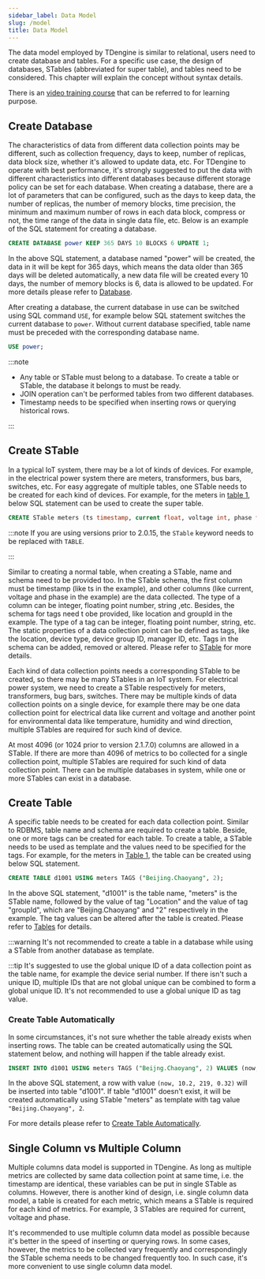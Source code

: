 ```yaml
---
sidebar_label: Data Model
slug: /model
title: Data Model
---
```


The data model employed by TDengine is similar to relational, users need to create database and tables. For a specific use case, the design of databases, STables (abbreviated for super table), and tables need to be considered. This chapter will explain the concept without syntax details.

There is an [video training course](https://www.taosdata.com/blog/2020/11/11/1945.html) that can be referred to for learning purpose.

## Create Database

The characteristics of data from different data collection points may be different, such as collection frequency, days to keep, number of replicas, data block size, whether it's allowed to update data, etc. For TDengine to operate with best performance, it's strongly suggested to put the data with different characteristics into different databases because different storage policy can be set for each database. When creating a database, there are a lot of parameters that can be configured, such as the days to keep data, the number of replicas, the number of memory blocks, time precision, the minimum and maximum number of rows in each data block, compress or not, the time range of the data in single data file, etc. Below is an example of the SQL statement for creating a database.

```sql
CREATE DATABASE power KEEP 365 DAYS 10 BLOCKS 6 UPDATE 1;
```

In the above SQL statement, a database named "power" will be created, the data in it will be kept for 365 days, which means the data older than 365 days will be deleted automatically, a new data file will be created every 10 days, the number of memory blocks is 6, data is allowed to be updated. For more details please refer to [Database](/taos-sql/database).

After creating a database, the current database in use can be switched using SQL command `USE`, for example below SQL statement switches the current database to `power`. Without current database specified, table name must be preceded with the corresponding database name.

```sql
USE power;
```

:::note

- Any table or STable must belong to a database. To create a table or STable, the database it belongs to must be ready.
- JOIN operation can't be performed tables from two different databases.
- Timestamp needs to be specified when inserting rows or querying historical rows.

:::

## Create STable

In a typical IoT system, there may be a lot of kinds of devices. For example, in the electrical power system there are meters, transformers, bus bars, switches, etc. For easy aggregate of multiple tables, one STable needs to be created for each kind of devices. For example, for the meters in [table 1](/tdinternal/arch#model_table1), below SQL statement can be used to create the super table.

```sql
CREATE STable meters (ts timestamp, current float, voltage int, phase float) TAGS (location binary(64), groupId int);
```

:::note
If you are using versions prior to 2.0.15, the `STable` keyword needs to be replaced with `TABLE`.

:::

Similar to creating a normal table, when creating a STable, name and schema need to be provided too. In the STable schema, the first column must be timestamp (like ts in the example), and other columns (like current, voltage and phase in the example) are the data collected. The type of a column can be integer, floating point number, string ,etc. Besides, the schema for tags need t obe provided, like location and groupId in the example. The type of a tag can be integer, floating point number, string, etc. The static properties of a data collection point can be defined as tags, like the location, device type, device group ID, manager ID, etc. Tags in the schema can be added, removed or altered. Please refer to [STable](/taos-sql/STable) for more details.

Each kind of data collection points needs a corresponding STable to be created, so there may be many STables in an IoT system. For electrical power system, we need to create a STable respectively for meters, transformers, bug bars, switches. There may be multiple kinds of data collection points on a single device, for example there may be one data collection point for electrical data like current and voltage and another point for environmental data like temperature, humidity and wind direction, multiple STables are required for such kind of device.

At most 4096 (or 1024 prior to version 2.1.7.0) columns are allowed in a STable. If there are more than 4096 of metrics to bo collected for a single collection point, multiple STables are required for such kind of data collection point. There can be multiple databases in system, while one or more STables can exist in a database.

## Create Table

A specific table needs to be created for each data collection point. Similar to RDBMS, table name and schema are required to create a table. Beside, one or more tags can be created for each table. To create a table, a STable needs to be used as template and the values need to be specified for the tags. For example, for the meters in [Table 1](/tdinternal/arch#model_table1), the table can be created using below SQL statement.

```sql
CREATE TABLE d1001 USING meters TAGS ("Beijing.Chaoyang", 2);
```

In the above SQL statement, "d1001" is the table name, "meters" is the STable name, followed by the value of tag "Location" and the value of tag "groupId", which are "Beijing.Chaoyang" and "2" respectively in the example. The tag values can be altered after the table is created. Please refer to [Tables](/taos-sql/table) for details.

:::warning
It's not recommended to create a table in a database while using a STable from another database as template.

:::tip
It's suggested to use the global unique ID of a data collection point as the table name, for example the device serial number. If there isn't such a unique ID, multiple IDs that are not global unique can be combined to form a global unique ID. It's not recommended to use a global unique ID as tag value.

### Create Table Automatically

In some circumstances, it's not sure whether the table already exists when inserting rows. The table can be created automatically using the SQL statement below, and nothing will happen if the table already exist.

```sql
INSERT INTO d1001 USING meters TAGS ("Beijng.Chaoyang", 2) VALUES (now, 10.2, 219, 0.32);
```

In the above SQL statement, a row with value `(now, 10.2, 219, 0.32)` will be inserted into table "d1001". If table "d1001" doesn't exist, it will be created automatically using STable "meters" as template with tag value `"Beijing.Chaoyang", 2`.

For more details please refer to [Create Table Automatically](/taos-sql/insert#automatically-create-table-when-inserting).

## Single Column vs Multiple Column

Multiple columns data model is supported in TDengine. As long as multiple metrics are collected by same data collection point at same time, i.e. the timestamp are identical, these variables can be put in single STable as columns. However, there is another kind of design, i.e. single column data model, a table is created for each metric, which means a STable is required for each kind of metrics. For example, 3 STables are required for current, voltage and phase.

It's recommended to use multiple column data model as possible because it's better in the speed of inserting or querying rows. In some cases, however, the metrics to be collected vary frequently and correspondingly the STable schema needs to be changed frequently too. In such case, it's more convenient to use single column data model.
